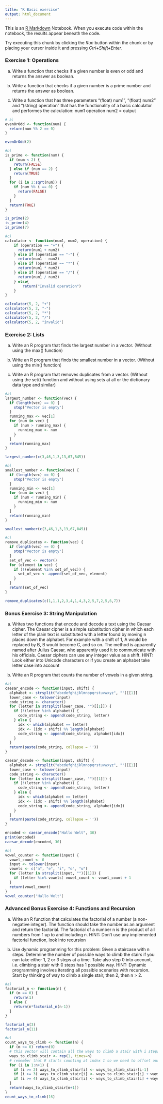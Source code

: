 ```yaml
---
title: "R Basic exercise"
output: html_document
---
```


This is an [R Markdown](http://rmarkdown.rstudio.com) Notebook. When you execute code within the notebook, the results appear beneath the code.

Try executing this chunk by clicking the *Run* button within the chunk or by placing your cursor inside it and pressing *Ctrl+Shift+Enter*.

### Exercise 1: Operations
a) Write a function that checks if a given number is even or odd and returns the answer as boolean.

b) Write a function that checks if a given number is a prime number and returns the answer as boolean.

c) Write a function that has three parameters "(float) num1", "(float) num2" and "(string) operation" that has the functionality of a basic calculator and performes the calculation:
num1 operation num2 = output

```r
# a)
evenOrOdd <- function(num) {
  return(num %% 2 == 0)
}

evenOrOdd(2)
```
```r
#b)
is_prime <- function(num) {
  if (num < 2) {
    return(FALSE)
  } else if (num == 2) {
    return(TRUE)
  }
  for (i in 2:sqrt(num)) {
    if (num %% i == 0) {
      return(FALSE)
    }
  }
  return(TRUE)
}

is_prime(2)
is_prime(4)
is_prime(7)
```
```r
#c)
calculator <- function(num1, num2, operation) {
    if (operation == "+") {
      return(num1 + num2)
    } else if (operation == "-") {
      return(num1 - num2)
    } else if (operation == "*") {
      return(num1 * num2)
    } else if (operation == "/") {
      return(num1 / num2)
    } else{
        return("Invalid operation")
    }
}

calculator(5, 2, "+")
calculator(5, 2, "-")
calculator(5, 2, "*")
calculator(5, 2, "/")
calculator(5, 2, "invalid")
```

### Exercise 2: Lists

a) Write an R program that finds the largest number in a vector. (Without using the max() function)

b) Write an R program that finds the smallest number in a vector.
(Without using the min() function)

c) Write an R program that removes duplicates from a vector. (Without using the set() function and without using sets at all or the dictionary data type and similar)

```r
#a)
largest_number <- function(vec) {
  if (length(vec) == 0) {
    stop("Vector is empty")
  }
  running_max <- vec[1]
  for (num in vec) {
    if (num > running_max) {
      running_max <- num
    }
  }
  return(running_max)
}

largest_number(c(3,46,1,3,13,67,845))
```
```r
#b)
smallest_number <- function(vec) {
  if (length(vec) == 0) {
    stop("Vector is empty")
  }
  running_min <- vec[1]
  for (num in vec) {
    if (num < running_min) {
      running_min <- num
    }
  }
  return(running_min)
}

smallest_number(c(3,46,1,3,13,67,845))
```
```r
#c)
remove_duplicates <- function(vec) {
  if (length(vec) == 0) {
    stop("Vector is empty")
  }
  set_of_vec <- vector()
  for (element in vec) {
    if (!(element %in% set_of_vec)) {
      set_of_vec <- append(set_of_vec, element)
    }
  }
  return(set_of_vec)
}

remove_duplicates(c(1,1,1,2,3,4,1,4,3,2,5,7,2,5,6,7))
```

### Bonus Exercise 3: String Manipulation

a) Writes two functions that encode and decode a text using the Caesar cipher. The Caesar cipher is a simple substitution cipher in which each letter of the plain text is substituted with a letter found by moving n places down the alphabet. For example with a shift of 1, A would be replaced by B, B would become C, and so on. The method is apparently named after Julius Caesar, who apparently used it to communicate with his officials. Caesar ciphers can use any integer value as a shift.
HINT: Look either into Unicode characters or if you create an alphabet take letter case into account

b) Write an R program that counts the number of vowels in a given string.

```r
#a)
caesar_encode <- function(input, shift) {
  alphabet <- strsplit("abcdefghijklmnopqrstuvwxyz", "")[[1]]
  lower_case <- tolower(input)
  code_string <- character()
  for (letter in strsplit(lower_case, "")[[1]]) {
    if (!(letter %in% alphabet)) {
      code_string <- append(code_string, letter)
    } else {
      idx <- which(alphabet == letter)
      idx <- (idx + shift) %% length(alphabet)
      code_string <- append(code_string, alphabet[idx])
    }
  }
  return(paste(code_string, collapse = ''))
}

caesar_decode <- function(input, shift) {
  alphabet <- strsplit("abcdefghijklmnopqrstuvwxyz", "")[[1]]
  lower_case <- tolower(input)
  code_string <- character()
  for (letter in strsplit(lower_case, "")[[1]]) {
    if (!(letter %in% alphabet)) {
      code_string <- append(code_string, letter)
    } else {
      idx <- which(alphabet == letter)
      idx <- (idx - shift) %% length(alphabet)
      code_string <- append(code_string, alphabet[idx])
    }
  }
  return(paste(code_string, collapse = ''))
}

encoded <- caesar_encode("Hallo Welt", 30)
print(encoded)
caesar_decode(encoded, 30)
```
```r
#b)
vowel_counter <- function(input) {
  vowel_count <- 0
  input <- tolower(input)
  vowels <- c("a", "e", "i", "o", "u")
  for (letter in strsplit(input, "")[[1]]) {
    if (letter %in% vowels) vowel_count <- vowel_count + 1
  }
  return(vowel_count)
}
vowel_counter("Hallo Welt")
```

### Advanced Bonus Exercise 4: Functions and Recursion

a) Write an R function that calculates the factorial of a number (a non-negative integer). The function should take the number as an argument and return the factorial. The factorial of a number n is the product of all numbers from 1 up to and including n.
HINT: Don't use any implemented factorial function, look into recursion


b) Use dynamic programming for this problem: Given a staircase with n steps. Determine the number of possible ways to climb the stairs if you can take either 1, 2 or 3 steps at a time.
Take also step 0 into account, i.e. climbing a stair with 0 steps has 1 possible way.
HINT: Dynamic programming involves iterating all possible scenarios with recursion. Start by thinking of way to climb a single stair, then 2, then n > 2.  
```r
#a) 
factorial_n <- function(n) {
  if (n == 0) {
    return(1)
  } else {
    return(n*factorial_n(n-1))
  }
}

factorial_n(3)
factorial_n(11)
```
```r
#b)
count_ways_to_climb <- function(n) {
  if (n <= 0) return(0)
  # this vector will contain all the ways to climb a stair with i steps as the i-th element.
  ways_to_climb_stair <- rep(1, times=n)
  # remember that R starts counting at index 1 so we need to offset our DP
  for (i in 1:n+1) {
    if (i >= 2) ways_to_climb_stair[i] <- ways_to_climb_stair[i-1]
    if (i >= 3) ways_to_climb_stair[i] <- ways_to_climb_stair[i] + ways_to_climb_stair[i-2]
    if (i >= 4) ways_to_climb_stair[i] <- ways_to_climb_stair[i] + ways_to_climb_stair[i-3]
  }
  return(ways_to_climb_stair[n+1])
}
count_ways_to_climb(16)
```

